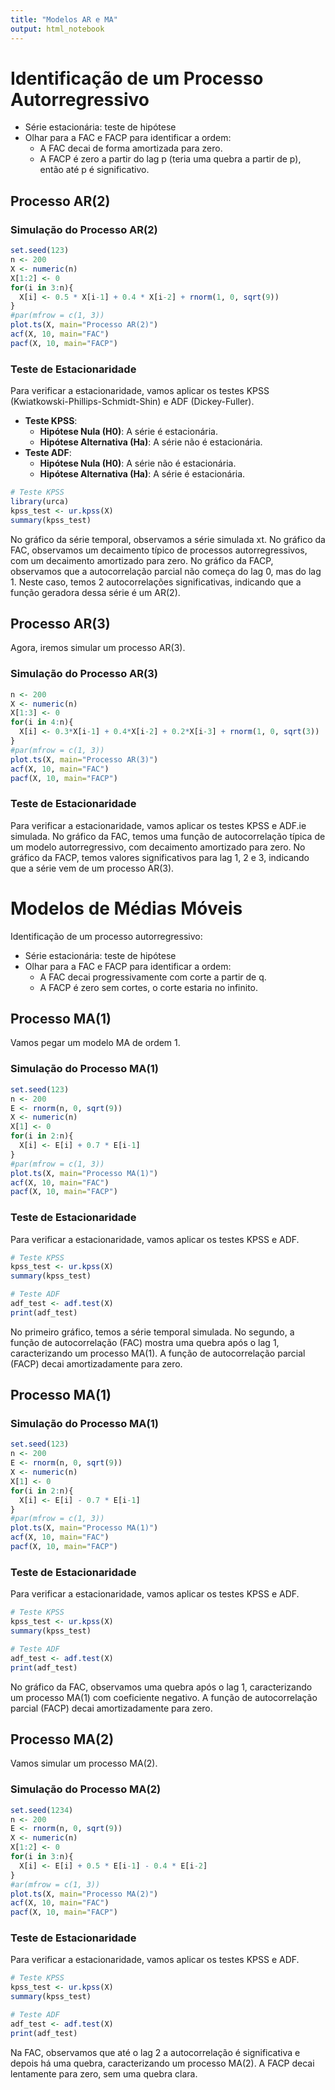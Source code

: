 ```yaml
---
title: "Modelos AR e MA"
output: html_notebook
---
```


# Identificação de um Processo Autorregressivo

-   Série estacionária: teste de hipótese
-   Olhar para a FAC e FACP para identificar a ordem:
    -   A FAC decai de forma amortizada para zero.
    -   A FACP é zero a partir do lag p (teria uma quebra a partir de p), então até p é significativo.

## Processo AR(2)

### Simulação do Processo AR(2)

```r
set.seed(123)
n <- 200
X <- numeric(n)
X[1:2] <- 0
for(i in 3:n){
  X[i] <- 0.5 * X[i-1] + 0.4 * X[i-2] + rnorm(1, 0, sqrt(9))
}
#par(mfrow = c(1, 3))
plot.ts(X, main="Processo AR(2)")
acf(X, 10, main="FAC")
pacf(X, 10, main="FACP")
```

### Teste de Estacionaridade

Para verificar a estacionaridade, vamos aplicar os testes KPSS (Kwiatkowski-Phillips-Schmidt-Shin) e ADF (Dickey-Fuller).

-   **Teste KPSS**:
    -   **Hipótese Nula (H0)**: A série é estacionária.
    -   **Hipótese Alternativa (Ha)**: A série não é estacionária.
-   **Teste ADF**:
    -   **Hipótese Nula (H0)**: A série não é estacionária.
    -   **Hipótese Alternativa (Ha)**: A série é estacionária.

```r
# Teste KPSS
library(urca)
kpss_test <- ur.kpss(X)
summary(kpss_test)


```

No gráfico da série temporal, observamos a série simulada xt. No gráfico da FAC, observamos um decaimento típico de processos autorregressivos, com um decaimento amortizado para zero. No gráfico da FACP, observamos que a autocorrelação parcial não começa do lag 0, mas do lag 1. Neste caso, temos 2 autocorrelações significativas, indicando que a função geradora dessa série é um AR(2).

## Processo AR(3)

Agora, iremos simular um processo AR(3).

### Simulação do Processo AR(3)

```r
n <- 200
X <- numeric(n)
X[1:3] <- 0
for(i in 4:n){
  X[i] <- 0.3*X[i-1] + 0.4*X[i-2] + 0.2*X[i-3] + rnorm(1, 0, sqrt(3))
}
#par(mfrow = c(1, 3))
plot.ts(X, main="Processo AR(3)")
acf(X, 10, main="FAC")
pacf(X, 10, main="FACP")
```

### Teste de Estacionaridade

Para verificar a estacionaridade, vamos aplicar os testes KPSS e ADF.ie simulada. No gráfico da FAC, temos uma função de autocorrelação típica de um modelo autorregressivo, com decaimento amortizado para zero. No gráfico da FACP, temos valores significativos para lag 1, 2 e 3, indicando que a série vem de um processo AR(3).

# Modelos de Médias Móveis

Identificação de um processo autorregressivo:

-   Série estacionária: teste de hipótese
-   Olhar para a FAC e FACP para identificar a ordem:
    -   A FAC decai progressivamente com corte a partir de q.
    -   A FACP é zero sem cortes, o corte estaria no infinito.

## Processo MA(1)

Vamos pegar um modelo MA de ordem 1.

### Simulação do Processo MA(1)

```r
set.seed(123)
n <- 200
E <- rnorm(n, 0, sqrt(9))
X <- numeric(n)
X[1] <- 0
for(i in 2:n){
  X[i] <- E[i] + 0.7 * E[i-1]
}
#par(mfrow = c(1, 3))
plot.ts(X, main="Processo MA(1)")
acf(X, 10, main="FAC")
pacf(X, 10, main="FACP")
```

### Teste de Estacionaridade

Para verificar a estacionaridade, vamos aplicar os testes KPSS e ADF.

```r
# Teste KPSS
kpss_test <- ur.kpss(X)
summary(kpss_test)

# Teste ADF
adf_test <- adf.test(X)
print(adf_test)
```

No primeiro gráfico, temos a série temporal simulada. No segundo, a função de autocorrelação (FAC) mostra uma quebra após o lag 1, caracterizando um processo MA(1). A função de autocorrelação parcial (FACP) decai amortizadamente para zero.

## Processo MA(1)

### Simulação do Processo MA(1)

```r
set.seed(123)
n <- 200
E <- rnorm(n, 0, sqrt(9))
X <- numeric(n)
X[1] <- 0
for(i in 2:n){
  X[i] <- E[i] - 0.7 * E[i-1]
}
#par(mfrow = c(1, 3))
plot.ts(X, main="Processo MA(1)")
acf(X, 10, main="FAC")
pacf(X, 10, main="FACP")
```

### Teste de Estacionaridade

Para verificar a estacionaridade, vamos aplicar os testes KPSS e ADF.

```r
# Teste KPSS
kpss_test <- ur.kpss(X)
summary(kpss_test)

# Teste ADF
adf_test <- adf.test(X)
print(adf_test)
```

No gráfico da FAC, observamos uma quebra após o lag 1, caracterizando um processo MA(1) com coeficiente negativo. A função de autocorrelação parcial (FACP) decai amortizadamente para zero.

## Processo MA(2)

Vamos simular um processo MA(2).

### Simulação do Processo MA(2)

```r
set.seed(1234)
n <- 200
E <- rnorm(n, 0, sqrt(9))
X <- numeric(n)
X[1:2] <- 0
for(i in 3:n){
  X[i] <- E[i] + 0.5 * E[i-1] - 0.4 * E[i-2]
}
#ar(mfrow = c(1, 3))
plot.ts(X, main="Processo MA(2)")
acf(X, 10, main="FAC")
pacf(X, 10, main="FACP")
```

### Teste de Estacionaridade

Para verificar a estacionaridade, vamos aplicar os testes KPSS e ADF.

```r
# Teste KPSS
kpss_test <- ur.kpss(X)
summary(kpss_test)

# Teste ADF
adf_test <- adf.test(X)
print(adf_test)
```

Na FAC, observamos que até o lag 2 a autocorrelação é significativa e depois há uma quebra, caracterizando um processo MA(2). A FACP decai lentamente para zero, sem uma quebra clara.

